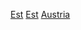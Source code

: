 {{Category see also|奧地利廢除}}

[[Category:奧地利歷史|Est]]
[[Category:奧地利事件|Est]]
[[Category:歐洲各國建立|Austria]]